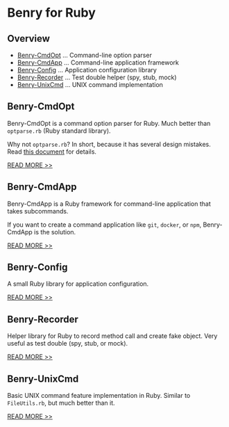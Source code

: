 # Benry for Ruby


## Overview

* [Benry-CmdOpt](#benry-cmdopt) ... Command-line option parser
* [Benry-CmdApp](#benry-cmdapp) ... Command-line application framework
* [Benry-Config](#benry-config) ... Application configuration library
* [Benry-Recorder](#benry-recorder) ... Test double helper (spy, stub, mock)
* [Benry-UnixCmd](#benry-unixcmd) ... UNIX command implementation


## Benry-CmdOpt

Benry-CmdOpt is a command option parser for Ruby.
Much better than ``optparse.rb`` (Ruby standard library).

Why not ``optparse.rb``? In short, because it has several design mistakes.
Read [this document](benry-cmdopt.html#why-not-optparserb) for details.

[READ MORE >>](benry-cmdopt.html)


## Benry-CmdApp

Benry-CmdApp is a Ruby framework for command-line application that takes subcommands.

If you want to create a command application like ``git``, ``docker``, or ``npm``,
Benry-CmdApp is the solution.

[READ MORE >>](https://github.com/kwatch/benry-ruby/tree/main/benry-cmdapp)


## Benry-Config

A small Ruby library for application configuration.

[READ MORE >>](benry-config.html)


## Benry-Recorder

Helper library for Ruby to record method call and create fake object.
Very useful as test double (spy, stub, or mock).

[READ MORE >>](benry-recorder.html)


## Benry-UnixCmd

Basic UNIX command feature implementation in Ruby.
Similar to ``FileUtils.rb``, but much better than it.

[READ MORE >>](benry-unixcmd.html)
